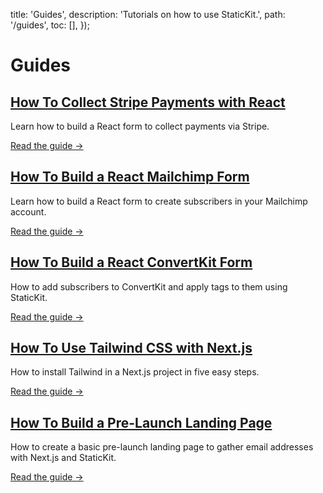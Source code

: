 
  title: 'Guides',
  description: 'Tutorials on how to use StaticKit.',
  path: '/guides',
  toc: [],
});

# Guides

<div className="py-8 pr-8">
  <h2 className="pb-2 font-semibold text-xl text-gray-800 leading-normal tracking-snug">
    <a href="/guides/stripe-payments-react">How To Collect Stripe Payments with React</a>
  </h2>
  <p className="pb-3 text-gray-600 leading-normal">Learn how to build a React form to collect payments via Stripe.</p>
  <p>
    <a href="/guides/stripe-payments-react" className="text-indigo-600 font-semibold">
      Read the guide &rarr;
    </a>
  </p>
</div>

<div className="py-8 pr-8">
  <h2 className="pb-2 font-semibold text-xl text-gray-800 leading-normal tracking-snug">
    <a href="/guides/mailchimp">How To Build a React Mailchimp Form</a>
  </h2>
  <p className="pb-3 text-gray-600 leading-normal">Learn how to build a React form to create subscribers in your Mailchimp account.</p>
  <p>
    <a href="/guides/mailchimp" className="text-indigo-600 font-semibold">
      Read the guide &rarr;
    </a>
  </p>
</div>

<div className="py-8 pr-8">
  <h2 className="pb-2 font-semibold text-xl text-gray-800 leading-normal tracking-snug">
    <a href="/guides/convertkit">How To Build a React ConvertKit Form</a>
  </h2>
  <p className="pb-3 text-gray-600 leading-normal">How to add subscribers to ConvertKit and apply tags to them using StaticKit.</p>
  <p>
    <a href="/guides/convertkit" className="text-indigo-600 font-semibold">
      Read the guide &rarr;
    </a>
  </p>
</div>

<div className="py-8 pr-8">
  <h2 className="pb-2 font-semibold text-xl text-gray-800 leading-normal tracking-snug">
    <a href="/guides/next-js-tailwind">How To Use Tailwind CSS with Next.js</a>
  </h2>
  <p className="pb-3 text-gray-600 leading-normal">How to install Tailwind in a Next.js project in five easy steps.</p>
  <p>
    <a href="/guides/next-js-tailwind" className="text-indigo-600 font-semibold">
      Read the guide &rarr;
    </a>
  </p>
</div>

<div className="py-8 pr-8">
  <h2 className="pb-2 font-semibold text-xl text-gray-800 leading-normal tracking-snug">
    <a href="/guides/next-landing-page">How To Build a Pre-Launch Landing Page</a>
  </h2>
  <p className="pb-3 text-gray-600 leading-normal">How to create a basic pre-launch landing page to gather email addresses with Next.js and StaticKit.</p>
  <p>
    <a href="/guides/next-landing-page" className="text-indigo-600 font-semibold">
      Read the guide &rarr;
    </a>
  </p>
</div>

